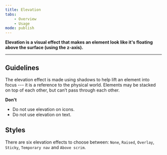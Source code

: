 ---
title: Elevation
tabs:
    - Overview
    - Usage
mode: publish
---


**Elevation is a visual effect that makes an element look like it's floating above the surface (using the z-axis).**
<!--One to two sentences as an introduction to the component-->

***

## Guidelines
<!--List how to use it, sizes, widths, grid interactions, color allowances -->

The elevation effect is made using shadows to help lift an element into focus --- it is a reference to the physical world. Elements may be stacked on top of each other, but can’t pass through each other.


**Don't**
<!--Bullet point list if needed -->

* Do not use elevation on icons. 
* Do not use elevation on text.


## Styles 
<!--One ### heading per frame in Figma, explaining each component in that frame. One 'content' section per variation if needed -->

There are six elevation effects to choose between: `None`, `Raised`, `Overlay`, `Sticky`, `Temporary nav` and `Above scrim`. 

<Embed url="https://www.figma.com/file/0TbIXrrObWj80Cf7KucKYFL0/Design-Tokens?node-id=239%3A2" />
